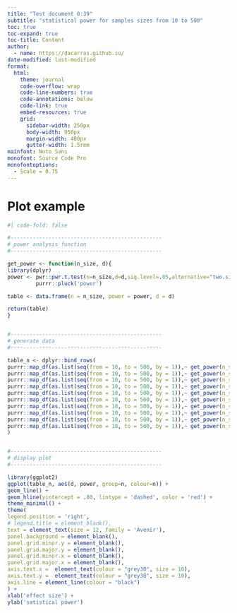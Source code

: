 ```yaml
---
title: "Test document 0:39"
subtitle: "statistical power for samples sizes from 10 to 500"
toc: true
toc-expand: true
toc-title: Content
author:
  - name: https://dacarras.github.io/
date-modified: last-modified
format:
  html:
    theme: journal
    code-overflow: wrap
    code-line-numbers: true
    code-annotations: below
    code-link: true
    embed-resources: true
    grid:
      sidebar-width: 250px
      body-width: 950px
      margin-width: 400px
      gutter-width: 1.5rem
mainfont: Noto Sans
monofont: Source Code Pro
monofontoptions: 
  - Scale = 0.75
---
```


# Plot example


```r
#| code-fold: false

#------------------------------------------------
# power analysis function
#------------------------------------------------

get_power <- function(n_size, d){
library(dplyr)
power <- pwr::pwr.t.test(n=n_size,d=d,sig.level=.05,alternative="two.sided") %>%
         purrr::pluck('power')

table <- data.frame(n = n_size, power = power, d = d)

return(table)
}


#------------------------------------------------
# generate data
#------------------------------------------------

table_n <- dplyr::bind_rows(
purrr::map_df(as.list(seq(from = 10, to = 500, by = 1)),~ get_power(n_size = ., d = .1), .id = 'index'),
purrr::map_df(as.list(seq(from = 10, to = 500, by = 1)),~ get_power(n_size = ., d = .2), .id = 'index'),
purrr::map_df(as.list(seq(from = 10, to = 500, by = 1)),~ get_power(n_size = ., d = .3), .id = 'index'),
purrr::map_df(as.list(seq(from = 10, to = 500, by = 1)),~ get_power(n_size = ., d = .4), .id = 'index'),
purrr::map_df(as.list(seq(from = 10, to = 500, by = 1)),~ get_power(n_size = ., d = .5), .id = 'index'),
purrr::map_df(as.list(seq(from = 10, to = 500, by = 1)),~ get_power(n_size = ., d = .6), .id = 'index'),
purrr::map_df(as.list(seq(from = 10, to = 500, by = 1)),~ get_power(n_size = ., d = .7), .id = 'index'),
purrr::map_df(as.list(seq(from = 10, to = 500, by = 1)),~ get_power(n_size = ., d = .8), .id = 'index'),
purrr::map_df(as.list(seq(from = 10, to = 500, by = 1)),~ get_power(n_size = ., d = .9), .id = 'index'),
purrr::map_df(as.list(seq(from = 10, to = 500, by = 1)),~ get_power(n_size = ., d = 1.00), .id = 'index')
)


#------------------------------------------------
# display plot
#------------------------------------------------

library(ggplot2)
ggplot(table_n, aes(d, power, group=n, colour=n)) + 
geom_line() +
geom_hline(yintercept = .80, lintype = 'dashed', color = 'red') +
theme_minimal() +
theme(
legend.position = 'right',
# legend.title = element_blank(),
text = element_text(size = 12, family = 'Avenir'),
panel.background = element_blank(),
panel.grid.minor.y = element_blank(),
panel.grid.major.y = element_blank(),
panel.grid.minor.x = element_blank(),
panel.grid.major.x = element_blank(),
axis.text.x =  element_text(colour = "grey30", size = 10),
axis.text.y =  element_text(colour = "grey30", size = 10),
axis.line = element_line(colour = "black")
) +
xlab('effect size') +
ylab('satistical power')

```